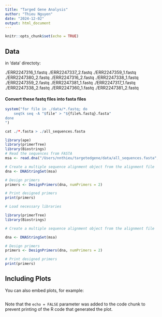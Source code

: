 ```yaml
---
title: "Targed Gene Analysis"
author: "Thieu Nguyen"
date: "2024-12-02"
output: html_document
---
```


```r
knitr::opts_chunk$set(echo = TRUE)
```

## Data 

in 'data' directoty:

./ERR2247316_1.fastq	./ERR2247337_2.fastq	./ERR2247359_1.fastq	./ERR2247380_2.fastq
./ERR2247316_2.fastq	./ERR2247338_1.fastq	./ERR2247359_2.fastq	./ERR2247381_1.fastq
./ERR2247317_1.fastq	./ERR2247338_2.fastq	./ERR2247360_1.fastq	./ERR2247381_2.fastq

#### Convert these fastq files into fasta files

```r
system("for file in ./data/*.fastq; do
    seqtk seq -A "$file" > "${file%.fastq}.fasta"
done
")
```

```r
cat ./*.fasta > ./all_sequences.fasta

```


```r
library(ape)
library(primerTree)
library(Biostrings)
# Read the sequences from FASTA
msa <- read.dna("/Users/nnthieu/targetedgene/data/all_sequences.fasta", format = "fasta")

# Create a multiple sequence alignment object from the alignment file
dna <- DNAStringSet(msa)

# Design primers
primers <- DesignPrimers(dna, numPrimers = 2)

# Print designed primers
print(primers)


```


```r
# Load necessary libraries

library(primerTree)
library(Biostrings)

# Create a multiple sequence alignment object from the alignment file

dna <- DNAStringSet(msa)

# Design primers
primers <- DesignPrimers(dna, numPrimers = 2)

# Print designed primers
print(primers)
```

## Including Plots

You can also embed plots, for example:

```r

```

Note that the `echo = FALSE` parameter was added to the code chunk to prevent printing of the R code that generated the plot.
